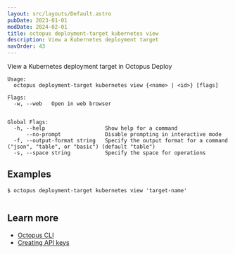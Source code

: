 ```yaml
---
layout: src/layouts/Default.astro
pubDate: 2023-01-01
modDate: 2024-02-01
title: octopus deployment-target kubernetes view
description: View a Kubernetes deployment target
navOrder: 43
---
```


View a Kubernetes deployment target in Octopus Deploy

```
Usage:
  octopus deployment-target kubernetes view {<name> | <id>} [flags]

Flags:
  -w, --web   Open in web browser


Global Flags:
  -h, --help                   Show help for a command
      --no-prompt              Disable prompting in interactive mode
  -f, --output-format string   Specify the output format for a command ("json", "table", or "basic") (default "table")
  -s, --space string           Specify the space for operations

```

## Examples

<SamplesInstance />

```
$ octopus deployment-target kubernetes view 'target-name'


```

## Learn more

- [Octopus CLI](/docs/octopus-rest-api/cli)
- [Creating API keys](/docs/octopus-rest-api/how-to-create-an-api-key)
